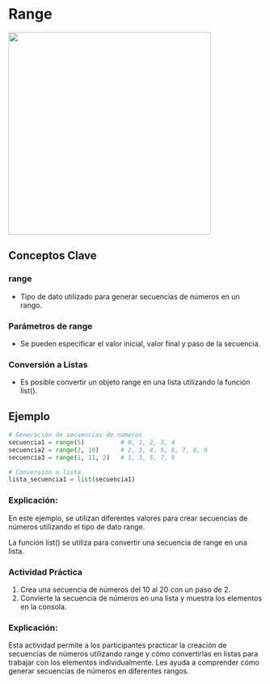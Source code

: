 # Range

![](images/range.png){fig-align="center" width="400"}

## Conceptos Clave

### range

- Tipo de dato utilizado para generar secuencias de números en un rango.

### Parámetros de range

- Se pueden especificar el valor inicial, valor final y paso de la secuencia.

### Conversión a Listas

- Es posible convertir un objeto range en una lista utilizando la función list().

## Ejemplo

```python
# Generación de secuencias de números
secuencia1 = range(5)          # 0, 1, 2, 3, 4
secuencia2 = range(2, 10)      # 2, 3, 4, 5, 6, 7, 8, 9
secuencia3 = range(1, 11, 2)   # 1, 3, 5, 7, 9

# Conversión a lista
lista_secuencia1 = list(secuencia1)
```
### Explicación:

En este ejemplo, se utilizan diferentes valores para crear secuencias de números utilizando el tipo de dato range.

La función list() se utiliza para convertir una secuencia de range en una lista.

:::{.callout-tip}

### Actividad Práctica

1. Crea una secuencia de números del 10 al 20 con un paso de 2.
2. Convierte la secuencia de números en una lista y muestra los elementos en la consola.
:::

### Explicación:

Esta actividad permite a los participantes practicar la creación de secuencias de números utilizando range y cómo convertirlas en listas para trabajar con los elementos individualmente. Les ayuda a comprender cómo generar secuencias de números en diferentes rangos.